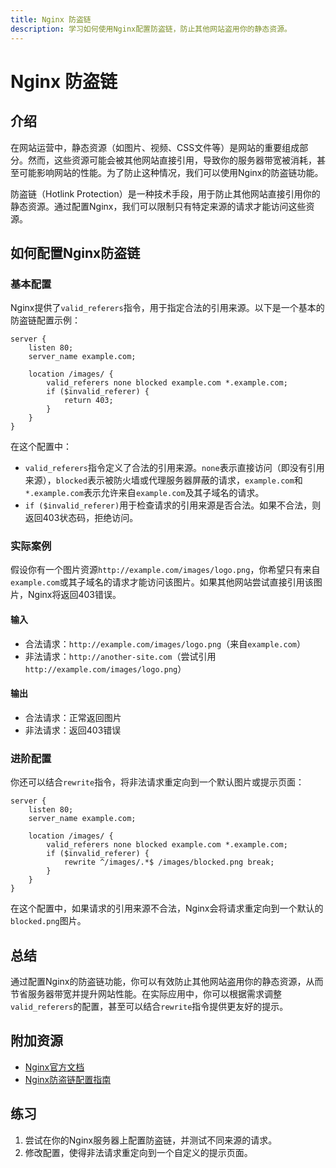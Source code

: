```yaml
---
title: Nginx 防盗链
description: 学习如何使用Nginx配置防盗链，防止其他网站盗用你的静态资源。
---
```


# Nginx 防盗链

## 介绍

在网站运营中，静态资源（如图片、视频、CSS文件等）是网站的重要组成部分。然而，这些资源可能会被其他网站直接引用，导致你的服务器带宽被消耗，甚至可能影响网站的性能。为了防止这种情况，我们可以使用Nginx的防盗链功能。

防盗链（Hotlink Protection）是一种技术手段，用于防止其他网站直接引用你的静态资源。通过配置Nginx，我们可以限制只有特定来源的请求才能访问这些资源。

## 如何配置Nginx防盗链

### 基本配置

Nginx提供了`valid_referers`指令，用于指定合法的引用来源。以下是一个基本的防盗链配置示例：

```nginx
server {
    listen 80;
    server_name example.com;

    location /images/ {
        valid_referers none blocked example.com *.example.com;
        if ($invalid_referer) {
            return 403;
        }
    }
}
```

在这个配置中：

- `valid_referers`指令定义了合法的引用来源。`none`表示直接访问（即没有引用来源），`blocked`表示被防火墙或代理服务器屏蔽的请求，`example.com`和`*.example.com`表示允许来自`example.com`及其子域名的请求。
- `if ($invalid_referer)`用于检查请求的引用来源是否合法。如果不合法，则返回403状态码，拒绝访问。

### 实际案例

假设你有一个图片资源`http://example.com/images/logo.png`，你希望只有来自`example.com`或其子域名的请求才能访问该图片。如果其他网站尝试直接引用该图片，Nginx将返回403错误。

#### 输入

- 合法请求：`http://example.com/images/logo.png`（来自`example.com`）
- 非法请求：`http://another-site.com`（尝试引用`http://example.com/images/logo.png`）

#### 输出

- 合法请求：正常返回图片
- 非法请求：返回403错误

### 进阶配置

你还可以结合`rewrite`指令，将非法请求重定向到一个默认图片或提示页面：

```nginx
server {
    listen 80;
    server_name example.com;

    location /images/ {
        valid_referers none blocked example.com *.example.com;
        if ($invalid_referer) {
            rewrite ^/images/.*$ /images/blocked.png break;
        }
    }
}
```

在这个配置中，如果请求的引用来源不合法，Nginx会将请求重定向到一个默认的`blocked.png`图片。

## 总结

通过配置Nginx的防盗链功能，你可以有效防止其他网站盗用你的静态资源，从而节省服务器带宽并提升网站性能。在实际应用中，你可以根据需求调整`valid_referers`的配置，甚至可以结合`rewrite`指令提供更友好的提示。

## 附加资源

- [Nginx官方文档](https://nginx.org/en/docs/)
- [Nginx防盗链配置指南](https://www.nginx.com/resources/wiki/start/topics/examples/hotlinking/)

## 练习

1. 尝试在你的Nginx服务器上配置防盗链，并测试不同来源的请求。
2. 修改配置，使得非法请求重定向到一个自定义的提示页面。
